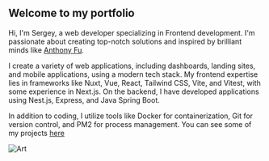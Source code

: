 ## Welcome to my portfolio

Hi, I'm Sergey, a web developer specializing in Frontend development. I'm passionate about creating top-notch solutions and inspired by brilliant minds like [Anthony Fu](https://antfu.me/).

I create a variety of web applications, including dashboards, landing sites, and mobile applications, using a modern tech stack. My frontend expertise lies in frameworks like Nuxt, Vue, React, Tailwind CSS, Vite, and Vitest, with some experience in Next.js. On the backend, I have developed applications using Nest.js, Express, and Java Spring Boot.

In addition to coding, I utilize tools like Docker for containerization, Git for version control, and PM2 for process management. You can see some of my projects [here](/projects)

![Art](/art.png)
